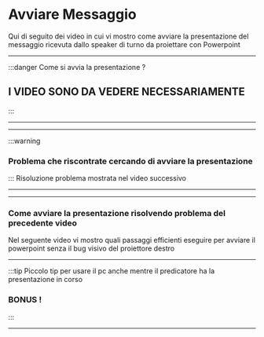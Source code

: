 # Avviare Messaggio

Qui di seguito dei video in cui vi mostro come avviare la presentazione del messaggio ricevuta dallo speaker di turno da proiettare con Powerpoint

---
:::danger Come si avvia la presentazione ? 
## I VIDEO SONO DA VEDERE NECESSARIAMENTE
:::


<VideoPlayer url='https://youtu.be/eRYr9hMgVhw' />

---
---
:::warning
### Problema che riscontrate cercando di avviare la presentazione
:::
<VideoPlayer url='https://youtu.be/jS9sB9UJlbM' />
Risoluzione problema mostrata nel video successivo

---
---
### Come avviare la presentazione risolvendo problema del precedente video
Nel seguente video vi mostro quali passaggi efficienti eseguire per avviare il powerpoint senza il bug visivo del proiettore destro

<VideoPlayer url='https://youtu.be/EFV-sc8vG9k' />

---
:::tip Piccolo tip per usare il pc anche mentre il predicatore ha la presentazione in corso
### BONUS !
::: 
<VideoPlayer  url='https://youtube.com/shorts/YVWiugqHocs' />

---
